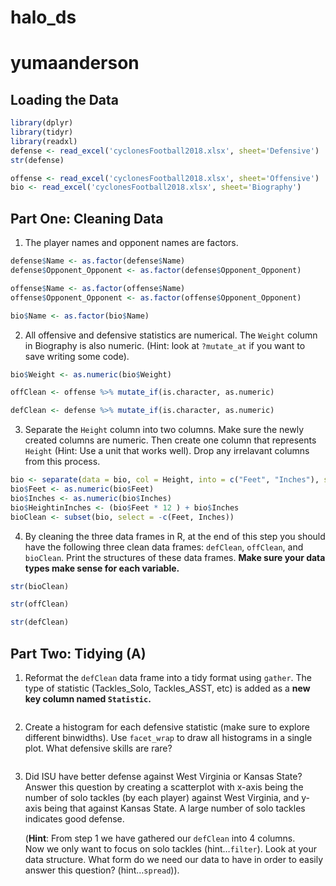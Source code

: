 # halo_ds 
# yumaanderson

## Loading the Data
```r
library(dplyr)
library(tidyr)
library(readxl)
defense <- read_excel('cyclonesFootball2018.xlsx', sheet='Defensive')
str(defense)
```
```r
offense <- read_excel('cyclonesFootball2018.xlsx', sheet='Offensive')
bio <- read_excel('cyclonesFootball2018.xlsx', sheet='Biography')
```

## Part One: Cleaning Data

1. The player names and opponent names are factors.
```r
defense$Name <- as.factor(defense$Name)
defense$Opponent_Opponent <- as.factor(defense$Opponent_Opponent)

offense$Name <- as.factor(offense$Name)
offense$Opponent_Opponent <- as.factor(offense$Opponent_Opponent)

bio$Name <- as.factor(bio$Name)
```

2. All offensive and defensive statistics are numerical. The `Weight` column in Biography is also numeric. (Hint: look at `?mutate_at` if you want to save writing some code). 
```r
bio$Weight <- as.numeric(bio$Weight)

offClean <- offense %>% mutate_if(is.character, as.numeric)

defClean <- defense %>% mutate_if(is.character, as.numeric)
```


3. Separate the `Height` column into two columns. Make sure the newly created columns are numeric. Then create one column that represents `Height` (Hint: Use a unit that works well). Drop any irrelavant columns from this process. 
```r
bio <- separate(data = bio, col = Height, into = c("Feet", "Inches"), sep = "-")
bio$Feet <- as.numeric(bio$Feet)
bio$Inches <- as.numeric(bio$Inches)
bio$HeightinInches <- (bio$Feet * 12 ) + bio$Inches
bioClean <- subset(bio, select = -c(Feet, Inches))
```


4. By cleaning the three data frames in R, at the end of this step you should have the following three clean data frames: `defClean`, `offClean`, and `bioClean`. Print the structures of these data frames. **Make sure your data types make sense for each variable.**
```r
str(bioClean)

str(offClean)

str(defClean)
```


## Part Two: Tidying (A)

1. Reformat the `defClean` data frame into a tidy format using `gather`. The type of statistic (Tackles_Solo, Tackles_ASST, etc) is added as a **new key column named `Statistic`.** 
```r

```


2. Create a histogram for each defensive statistic (make sure to explore different binwidths). Use `facet_wrap` to draw all histograms in a single plot. What defensive skills are rare?
```r

```

3. Did ISU have better defense against West Virginia or Kansas State? Answer this question by creating a scatterplot with x-axis being the number of solo tackles (by each player) against West Virginia, and y-axis being that against Kansas State. A large number of solo tackles indicates good defense. 

      (**Hint**: From step 1 we have gathered our `defClean` into 4 columns. \
       Now we only want to focus on solo tackles (hint...`filter`). 
      Look at your data structure. What form do we need our data to have in order to easily answer this question? (hint...`spread`)). 
      
    
    
    
    
    
      
      
      